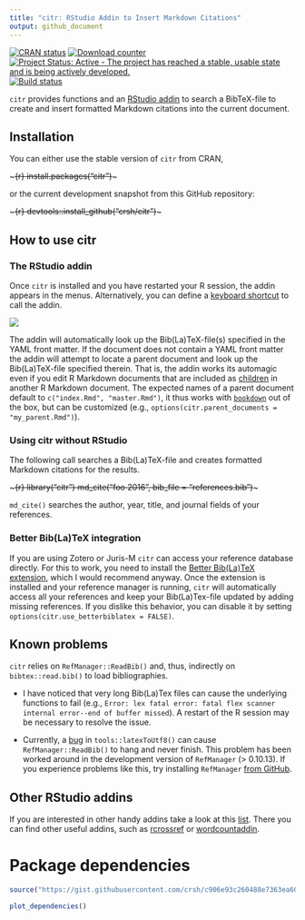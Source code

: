 ```yaml
---
title: "citr: RStudio Addin to Insert Markdown Citations"
output: github_document
---
```


[![CRAN status](http://www.r-pkg.org/badges/version/citr)](https://cran.r-project.org/web/packages/citr/index.html) [![Download counter](http://cranlogs.r-pkg.org/badges/citr)](https://cran.r-project.org/web/packages/citr/index.html)
[![Project Status: Active - The project has reached a stable, usable state and is being actively developed.](http://www.repostatus.org/badges/latest/active.svg)](http://www.repostatus.org/#active)
[![Build status](https://api.travis-ci.org/crsh/citr.svg?branch=master)](https://travis-ci.org/crsh/citr)

`citr` provides functions and an [RStudio addin](https://rstudio.github.io/rstudioaddins/) to search a BibTeX-file to create and insert formatted Markdown citations into the current document.

## Installation

You can either use the stable version of `citr` from CRAN,

~~~{r}
install.packages("citr")
~~~

or the current development snapshot from this GitHub repository:

~~~{r}
devtools::install_github("crsh/citr")
~~~


## How to use citr

### The RStudio addin

Once `citr` is installed and you have restarted your R session,  the addin appears in the menus.
Alternatively, you can define a [keyboard shortcut](https://rstudio.github.io/rstudioaddins/#keyboard-shorcuts) to call the addin.

![](inst/images/addin_demo.gif)

The addin will automatically look up the Bib(La)TeX-file(s) specified in the YAML front matter.
If the document does not contain a YAML front matter the addin will attempt to locate a parent document and look up the Bib(La)TeX-file specified therein.
That is, the addin works its automagic even if you edit R Markdown documents that are included as [children](http://yihui.name/knitr/demo/child/) in another R Markdown document.
The expected names of a parent document default to `c("index.Rmd", "master.Rmd")`, it thus works with [`bookdown`](https://bookdown.org/) out of the box, but can be customized (e.g., `options(citr.parent_documents = "my_parent.Rmd")`).


### Using citr without RStudio

The following call searches a Bib(La)TeX-file and creates formatted Markdown citations for the results.

~~~{r}
library("citr")
md_cite("foo 2016", bib_file = "references.bib")
~~~

`md_cite()` searches the author, year, title, and journal fields of your references.


### Better Bib(La)TeX integration
If you are using Zotero or Juris-M `citr` can access your reference database directly.
For this to work, you need to install the [Better Bib(La)TeX extension](https://github.com/retorquere/zotero-better-bibtex/wiki), which I would recommend anyway.
Once the extension is installed and your reference manager is running, `citr` will automatically access all your references and keep your Bib(La)Tex-file updated by adding missing references.
If you dislike this behavior, you can disable it by setting `options(citr.use_betterbiblatex = FALSE)`.


## Known problems
`citr` relies on `RefManager::ReadBib()` and, thus, indirectly on `bibtex::read.bib()` to load bibliographies.

- I have noticed that very long Bib(La)Tex files can cause the underlying functions to fail (e.g., `Error: lex fatal error:
fatal flex scanner internal error--end of buffer missed`).
A restart of the R session may be necessary to resolve the issue.

- Currently, a [bug](https://github.com/mwmclean/RefManageR/issues/16) in `tools::latexToUtf8()` can cause `RefManager::ReadBib()` to hang and never finish.
This problem has been worked around in the development version of `RefManager` (> 0.10.13).
If you experience problems like this, try installing `RefManager` [from GitHub](https://github.com/mwmclean/RefManageR).

## Other RStudio addins

If you are interested in other handy addins take a look at this [list](https://github.com/daattali/addinslist#readme). There you can find other useful addins, such as [rcrossref](https://github.com/ropensci/rcrossref) or [wordcountaddin](https://github.com/benmarwick/wordcountaddin).

# Package dependencies

```r
source("https://gist.githubusercontent.com/crsh/c906e93c260488e7363ea606243057c2/raw/5243c091d5809cb71473c4ef3f926065e9e2532d/plot_dependencies.R")

plot_dependencies()
```
